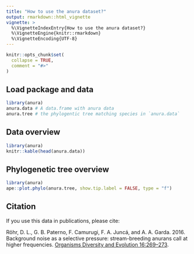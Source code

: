 ```yaml
---
title: "How to use the anura dataset?"
output: rmarkdown::html_vignette
vignette: >
  %\VignetteIndexEntry{How to use the anura dataset?}
  %\VignetteEngine{knitr::rmarkdown}
  %\VignetteEncoding{UTF-8}
---
```



```r
knitr::opts_chunk$set(
  collapse = TRUE,
  comment = "#>"
)
```

## Load package and data
```r
library(anura)
anura.data # A data.frame with anura data
anura.tree # the phylogentic tree matching species in `anura.data`
```

## Data overview
```r
library(anura)
knitr::kable(head(anura.data))
```

## Phylogenetic tree overview
```r
library(anura)
ape::plot.phylo(anura.tree, show.tip.label = FALSE, type = "f")
```

## Citation

If you use this data in publications, please cite:

Röhr, D. L., G. B. Paterno, F. Camurugi, F. A. Juncá, and A. A. Garda. 2016.
Background noise as a selective pressure: stream-breeding anurans call at higher frequencies. [Organisms Diversity and Evolution   16:269–273](https://link.springer.com/article/10.1007%2Fs13127-015-0256-0).
